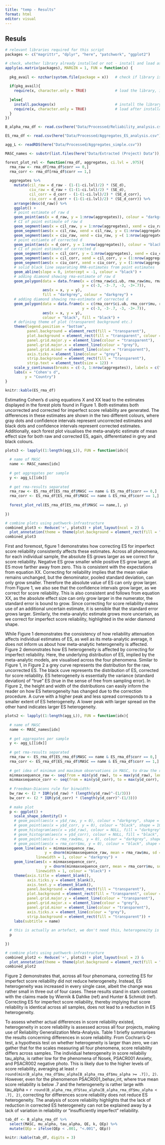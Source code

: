 ```yaml
---
title: "temp - Results"
format: html
editor: visual
---
```


## Resuls




```r
# relevant libraries required for this script
packages <- c("magrittr", "dplyr", "here", "patchwork", "ggplot2")

# check, whether library already installed or not - install and load as needed:
apply(as.matrix(packages), MARGIN = 1, FUN = function(x) {
  
  pkg_avail <- nzchar(system.file(package = x))   # check if library is installed on system
  
  if(pkg_avail){
    require(x, character.only = TRUE)             # load the library, if already installed
    
  }else{
    install.packages(x)                           # install the library, if missing
    require(x, character.only = TRUE)             # load after installation
  }
})

B_alpha_rma_df <- read.csv(here("Data/Processed/Reliability_analysis.csv"))

ES_rma_df <- read.csv(here("Data/Processed/Aggregates_ES_analysis.csv"))

agg_L <- readRDS(here("Data/Processed/Aggregates_simple.csv"))

MASC_names <- substr(list.files(here("Data/Extracted (Project) Data")), 1, nchar(list.files(here("Data/Extracted (Project) Data")))-4) 

forest_plot_rel <- function(rma_df, aggregates, ci.lvl = .975){
  rma_raw <- rma_df[rma_df$corr == 0,]
  rma_corr <- rma_df[rma_df$corr == 1,]
  
  aggregates %>% 
    mutate(cil_raw = d_raw - (1-(1-ci.lvl)/2) * (SE_d),
           ciu_raw = d_raw + (1-(1-ci.lvl)/2) * (SE_d),
           cil_corr = d_corr - (1-(1-ci.lvl)/2) * (SE_d_corr),
           ciu_corr = d_corr + (1-(1-ci.lvl)/2) * (SE_d_corr)) %>% 
    arrange(desc(d_raw)) %>% 
    ggplot() +
    # point estimate of raw d
    geom_point(aes(x = d_raw, y = 1:nrow(aggregates)), colour = "darkgrey") +
    # CI of point estimate of raw d
    geom_segment(aes(x = cil_raw, y = 1:nrow(aggregates), xend = ciu_raw, yend = 1:nrow(aggregates)), colour = "darkgrey") +
    geom_segment(aes(x = cil_raw, xend = cil_raw, y = (1:nrow(aggregates))+.3, yend = (1:nrow(aggregates))-.3), colour = "darkgrey") +
    geom_segment(aes(x = ciu_raw, xend = ciu_raw, y =( 1:nrow(aggregates))+.3, yend = (1:nrow(aggregates))-.3), colour = "darkgrey") +
    # point estiamte of corrected d
    geom_point(aes(x = d_corr, y = 1:nrow(aggregates)), colour = "black") +
    # CI of point estimate of corrected d
    geom_segment(aes(x = cil_corr, y = 1:nrow(aggregates), xend = ciu_corr, yend = 1:nrow(aggregates)), colour = "black") +
    geom_segment(aes(x = cil_corr, xend = cil_corr, y = (1:nrow(aggregates))+.3, yend = (1:nrow(aggregates))-.3), colour = "black") +
    geom_segment(aes(x = ciu_corr, xend = ciu_corr, y = (1:nrow(aggregates))+.3, yend = (1:nrow(aggregates))-.3), colour = "black") +
    # solid black line separating RMA-estimates from point estimates
    geom_abline(slope = 0, intercept = -1, colour = "black") +
    # adding diamond showing rma-estimate of raw d
    geom_polygon(data = data.frame(x = c(rma_raw$ci.ub, rma_raw$mu, rma_raw$ci.lb, rma_raw$mu),
                                   y = c(-3, -3-.7, -3, -3+.7)),
                 aes(x = x, y = y),
                 fill = "darkgrey", colour = "darkgrey") +
    # adding diamond showing rma-estimate of corrected d
    geom_polygon(data = data.frame(x = c(rma_corr$ci.ub, rma_corr$mu, rma_corr$ci.lb, rma_corr$mu),
                                   y = c(-3, -3-.7, -3, -3+.7)),
                 aes(x = x, y = y),
                 colour = "black", fill = "black") +
    # defining theme of plot (transparent background etc.)
    theme(legend.position = "bottom", 
          panel.background = element_rect(fill = "transparent"), 
          plot.background = element_rect(fill = "transparent", colour = "transparent"), 
          panel.grid.major.y = element_line(colour = "transparent"),
          panel.grid.major.x = element_line(colour = "grey"),
          panel.grid.minor = element_line(colour = "transparent"),
          axis.ticks = element_line(colour = "grey"),
          strip.background = element_rect(fill = "transparent"),
          strip.text = element_text(size = 12)) +
    scale_y_continuous(breaks = c(-3, 1:nrow(aggregates)), labels = c("RMA-estimate", aggregates$source)) +
    labs(x = "Cohen's d",
         y = "Country") 
}

```


```r
knitr::kable(ES_rma_df)
```



Estimating Cohen's d using equations X and XX lead to the estimates displayed in the forest plots found in Figure 1. Both estimates both uncorrected and corrected for imperfect score reliability are generated. The differences in these estimates are shown in the two different colours, where gray dots and confidence intervals represent uncorrected estimates and black dots and confidence intervals represent corrected estimates. Additionally, each forest plot visualises the meta-analytic estimate of mean effect size for both raw and corrected ES, again, differentiated in grey and black colours.

```r
plots3 <- lapply((1:length(agg_L)), FUN = function(idx){
  
  # name of MASC
  name <- MASC_names[idx]
  
  # get aggregates per sample
  y <- agg_L[[idx]]
  
  # get rma-results separated
  rma_raw <- ES_rma_df[ES_rma_df$MASC == name & ES_rma_df$corr == 0,]
  rma_corr <- ES_rma_df[ES_rma_df$MASC == name & ES_rma_df$corr == 1,]
  
  forest_plot_rel(ES_rma_df[ES_rma_df$MASC == name,], y)
  
})

# combine plots using pathwork-infrastructure
combined_plot3 <- Reduce('+', plots3) + plot_layout(ncol = 2) &
  plot_annotation(theme = theme(plot.background = element_rect(fill = "transparent", colour = "transparent")))
combined_plot3
```

First and foremost, figure 1 demonstrates how correcting ES for imperfect score reliability consistently affects these estimates. 
Across all phenomena, for each individual sample, the absolute ES grows larger as we correct for score reliability. 
Negative ES grow smaller while positive ES grow larger, all ES move farther away from zero. This is consistent with the expectations from equation XX. 
Correcting for reliability implies that the mean value remains unchanged, but the denominator, pooled standard deviation, can only grow smaller. 
Therefore the absolute value of ES can only grow larger. 
From Figure 1, we also see that the confidence intervals grow larger, as we correct for score reliability. 
This is also consistent and follows from equation XX, as the absolute effect size can only grow larger in the numerator, the standard error is bound to grow. 
Since correcting for score reliability makes use of an additional uncertain estimate, it is sensible that the standard error grows larger. 
Similarly, the meta-analytic estimate grows more uncertain, as we correct for imperfect score reliability, highlighted in the wider diamond shape.

While Figure 1 demonstrates the consistency of how reliability attenuation affects individual estimates of ES, as well as its meta-analytic average, it does not inform us about how meta-analytic heterogeneity is affected.
Figure 2 demonstrates how ES heterogeneity is affected by correcting for imperfect reliability.
Here, the underlying distribution of ES, implied by the meta-analytic models, are visualised across the four phenomena.
Similar to Figure 1, in Figure 2 a grey curve represents the distribution for the raw, uncorrected ES. The black cuve represents the distribution of ES, corrected for score reliability.
ES heterogeneity is essentially the variance (standard deviation) of "true" ES (true in the sense of free from sampling error). 
In Figure 2, the height and width of the distributions can easily inform the reader on how ES heterogeneity has changed due to the correction procedure.
A curve with a higher peak and less spread corresponds to a smaller extent of ES heterogeneity. 
A lower peak with larger spread on the other hand indicates larger ES heterogeneity.

```r

plots2 <- lapply((1:length(agg_L)), FUN = function(idx){
  
  # name of MASC
  name <- MASC_names[idx]
  
  # get aggregates per sample
  y <- agg_L[[idx]]
  
  # get rma-results separated
  rma_raw <- ES_rma_df[ES_rma_df$MASC == name & ES_rma_df$corr == 0,]
  rma_corr <- ES_rma_df[ES_rma_df$MASC == name & ES_rma_df$corr == 1,]
  
  # get idea of minimum and maximum observations in MASC, to draw the respective distribution
  minmaxsequence_raw <- seq(from = min(y$d_raw), to = max(y$d_raw), length.out = 100)
  minmaxsequence_corr <- seq(from = min(y$d_corr), to = max(y$d_corr), length.out = 100)
  
  # Freedman-Diacons rule for binwidth:
  bw_raw <- (2 * IQR(y$d_raw) * (length(y$d_raw)^-(1/3)))
  bw_corr <- (2 * IQR(y$d_corr) * (length(y$d_corr)^-(1/3)))
  
  # make plot
  p <- ggplot() +
    scale_shape_identity() +
    # geom_point(aes(x = y$d_raw, y = 0), colour = "darkgrey", shape = 108, size = 3) +
    # geom_point(aes(x = y$d_corr, y = 0), colour = "black", shape = 108, size = 3) +
    # geom_histogram(aes(x = y$d_raw), colour = NULL, fill = "darkgrey", binwidth = bw_raw, alpha = .5) +
    # geom_histogram(aes(x = y$d_corr), colour = NULL, fill = "black", binwidth = bw_raw, alpha = .5) +
    # geom_point(aes(x = rma_raw$mu, y = 0), colour = "darkgrey", shape = 108, size = 8) +
    # geom_point(aes(x = rma_corr$mu, y = 0), colour = "black", shape = 108, size = 8) +
    geom_line(aes(x = minmaxsequence_raw,
                  y = dnorm(minmaxsequence_raw, mean = rma_raw$mu, sd = sqrt(rma_raw$tau^2))),
              linewidth = 1, colour = "darkgrey") +
    geom_line(aes(x = minmaxsequence_corr,
                  y = dnorm(minmaxsequence_corr, mean = rma_corr$mu, sd = sqrt(rma_corr$tau^2))),
              linewidth = 1, colour = "black") +
    theme(axis.title = element_blank(),
          axis.ticks.y = element_blank(),
          axis.text.y = element_blank(),
          panel.background = element_rect(fill = "transparent"), 
          plot.background = element_rect(fill = "transparent", colour = "transparent"), 
          panel.grid.major.y = element_line(colour = "transparent"),
          panel.grid.major.x = element_line(colour = "grey"),
          panel.grid.minor = element_line(colour = "transparent"),
          axis.ticks.x = element_line(colour = "grey"),
          strip.background = element_rect(fill = "transparent")) +
    labs(subtitle = name)
  
  # this is actually an artefact, we don't need this, heterogeneity is never truly zero in this selection
  p
  
})

# combine plots using pathwork-infrastructure
combined_plot2 <- Reduce('+', plots2) + plot_layout(ncol = 2) &
  plot_annotation(theme = theme(plot.background = element_rect(fill = "transparent", colour = "transparent")))
combined_plot2

```

Figure 2 demonstrates that, across all four phenomana, correcting ES for imperfect score reliability did not reduce heterogeneity. 
Instead, ES heterogeneity was increased in every single case, albeit the change was rather small in three out of four cases. 
These results stand in stark contrast with the claims made by Wiernik & Dahlke (ref) and Hunter & Schmidt (ref).
Correcting ES for imperfect score reliability, thereby implying that score reliability is identical across all samples, does not lead to a reduction in ES heterogeneity.

To assess whether actual differences in score reliability existed, heterogeneity in score reliability is assessed across all four projects, making use of Reliability Generalization Meta-Analysis.
Table 1 briefly summarises the results concerning differences in score reliability.
From Cochran's Q-test, a hypothesis test on whether heterogeneity is larger than zero, we can gather that for the scales measuring all four phenomena, score reliability differs across samples.
The individual heterogeneity in score reliabiliy tau_alpha, is rather low for the phenomena of Nosek, PSACR001 Anxiety, and PSACR002 negative photo.
This is likely due to the higher levels of score reliability, averaging at least `r round(min(B_alpha_rma_df$mu_alpha[B_alpha_rma_df$mu_alpha >= .7]), 2)`.
However, even for the phenomenon PSACR001_behav_int, where true mean score reliability is below .7 and the heterogeneity is rather large with tau_alpha = `r round(B_alpha_rma_df$tau_alpha[B_alpha_rma_df$mu_alpha < .7], 2)`, correcting for differences score reliability does not reduce ES heterogeneity.
The analysis of score reliability highlights that the lack of reduction in corrected ES heterogeneity can not be explained away by a lack of variation in reliability or "insufficiently imperfect" reliability.


```r
tab_df <- B_alpha_rma_df %>% 
  select(MASC, mu_alpha, tau_alpha, QE, k, QEp) %>% 
  mutate(QEp = ifelse(QEp < .001, "<.001", QEp))

knitr::kable(tab_df, digits = 3)
```

